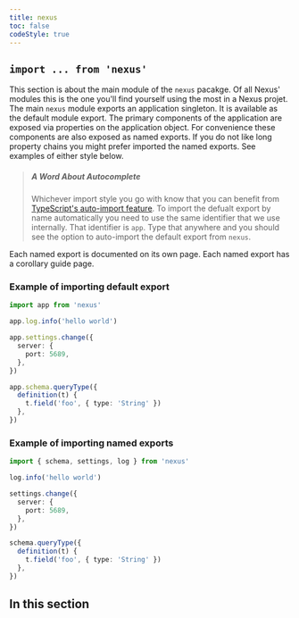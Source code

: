 ```yaml
---
title: nexus
toc: false
codeStyle: true
---
```


## `import ... from 'nexus'`

This section is about the main module of the `nexus` pacakge. Of all Nexus' modules this is the one you'll find yourself using the most in a Nexus projet. The main `nexus` module exports an application singleton. It is available as the default module export. The primary components of the application are exposed via properties on the application object. For convenience these components are also exposed as named exports. If you do not like long property chains you might prefer imported the named exports. See examples of either style below.

> ##### A Word About Autocomplete
>
> Whichever import style you go with know that you can benefit from [TypeScript's auto-import feature](https://code.visualstudio.com/docs/languages/typescript#_auto-imports). To import the defualt export by name automatically you need to use the same identifier that we use internally. That identifier is `app`. Type that anywhere and you should see the option to auto-import the default export from `nexus`.

Each named export is documented on its own page. Each named export has a corollary guide page.

### Example of importing default export

```ts
import app from 'nexus'

app.log.info('hello world')

app.settings.change({
  server: {
    port: 5689,
  },
})

app.schema.queryType({
  definition(t) {
    t.field('foo', { type: 'String' })
  },
})
```

### Example of importing named exports

```ts
import { schema, settings, log } from 'nexus'

log.info('hello world')

settings.change({
  server: {
    port: 5689,
  },
})

schema.queryType({
  definition(t) {
    t.field('foo', { type: 'String' })
  },
})
```

## In this section

<Subsections />
